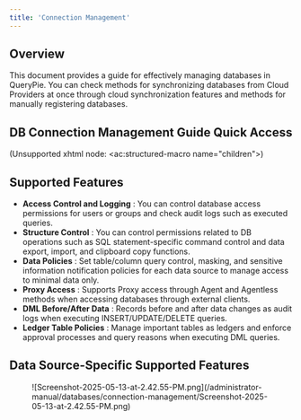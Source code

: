```yaml
---
title: 'Connection Management'
---
```


## Overview

This document provides a guide for effectively managing databases in QueryPie. You can check methods for synchronizing databases from Cloud Providers at once through cloud synchronization features and methods for manually registering databases.

## DB Connection Management Guide Quick Access

(Unsupported xhtml node: &lt;ac:structured-macro name="children"&gt;)

## Supported Features

*  **Access Control and Logging** : You can control database access permissions for users or groups and check audit logs such as executed queries.
*  **Structure Control** : You can control permissions related to DB operations such as SQL statement-specific command control and data export, import, and clipboard copy functions.
*  **Data Policies** : Set table/column query control, masking, and sensitive information notification policies for each data source to manage access to minimal data only.
*  **Proxy Access** : Supports Proxy access through Agent and Agentless methods when accessing databases through external clients.
*  **DML Before/After Data** : Records before and after data changes as audit logs when executing INSERT/UPDATE/DELETE queries.
*  **Ledger Table Policies** : Manage important tables as ledgers and enforce approval processes and query reasons when executing DML queries.

## Data Source-Specific Supported Features

<figure data-layout="center" data-align="center">
![Screenshot-2025-05-13-at-2.42.55-PM.png](/administrator-manual/databases/connection-management/Screenshot-2025-05-13-at-2.42.55-PM.png)
</figure>
